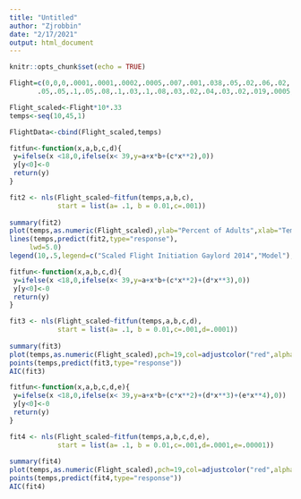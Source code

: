 ```yaml
---
title: "Untitled"
author: "Zjrobbin"
date: "2/17/2021"
output: html_document
---
```


```r
knitr::opts_chunk$set(echo = TRUE)
```


```r
Flight=c(0,0,0,.0001,.0001,.0002,.0005,.007,.001,.038,.05,.02,.06,.02,
       .05,.05,.1,.05,.08,.1,.03,.1,.08,.03,.02,.04,.03,.02,.019,.0005,.0004,0,0,0,0,0)

Flight_scaled<-Flight*10*.33
temps<-seq(10,45,1)

FlightData<-cbind(Flight_scaled,temps)

```



```r
fitfun<-function(x,a,b,c,d){
 y=ifelse(x <18,0,ifelse(x< 39,y=a+x*b+(c*x**2),0))
 y[y<0]<-0
 return(y)
} 

fit2 <- nls(Flight_scaled~fitfun(temps,a,b,c),
            start = list(a= .1, b = 0.01,c=.001))
        
summary(fit2)
plot(temps,as.numeric(Flight_scaled),ylab="Percent of Adults",xlab="Temp (\u00B0C)",main="Flight Initiation",pch=19,col=adjustcolor("red",alpha.f = .5),cex.lab=1.5,cex.axis=1.5,ylim=c(0,.50),xlim=c(10,40))
lines(temps,predict(fit2,type="response"),
     lwd=5.0)
legend(10,.5,legend=c("Scaled Flight Initiation Gaylord 2014","Model"),pch=c(19,NA),lty=c(NA,1),col=c(adjustcolor("red",alpha.f = .5),"black"),cex=1.5)
```


```r
fitfun<-function(x,a,b,c,d){
 y=ifelse(x <18,0,ifelse(x< 39,y=a+x*b+(c*x**2)+(d*x**3),0))
 y[y<0]<-0
 return(y)
} 

fit3 <- nls(Flight_scaled~fitfun(temps,a,b,c,d),
            start = list(a= .1, b = 0.01,c=.001,d=.0001))
        
summary(fit3)
plot(temps,as.numeric(Flight_scaled),pch=19,col=adjustcolor("red",alpha.f = .5))
points(temps,predict(fit3,type="response"))
AIC(fit3)
```


```r
fitfun<-function(x,a,b,c,d,e){
 y=ifelse(x <18,0,ifelse(x< 39,y=a+x*b+(c*x**2)+(d*x**3)+(e*x**4),0))
 y[y<0]<-0
 return(y)
} 

fit4 <- nls(Flight_scaled~fitfun(temps,a,b,c,d,e),
            start = list(a= .1, b = 0.01,c=.001,d=.0001,e=.00001))
        
summary(fit4)
plot(temps,as.numeric(Flight_scaled),pch=19,col=adjustcolor("red",alpha.f = .5))
points(temps,predict(fit4,type="response"))
AIC(fit4)
```


